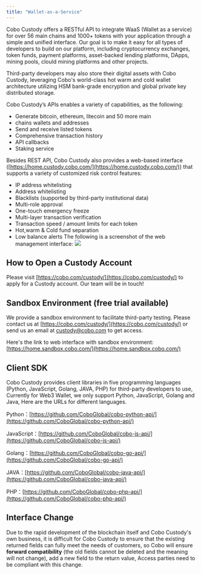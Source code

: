 ```yaml
---
title: "Wallet-as-a-Service"
---
```


Cobo Custody offers a RESTful API to integrate WaaS (Wallet as a service) for over 56 main chains and 1000+ tokens with
your application through a simple and unified interface. Our goal is to make it easy for all types of developers to
build on our platform, including cryptocurrency exchanges, token funds, payment platforms, asset-backed lending
platforms, DApps, mining pools, clould mining platforms and other projects.

Third-party developers may also store their digital assets with Cobo Custody, leveraging Cobo's world-class hot warm and
cold wallet architecture utilizing HSM bank-grade encryption and global private key distributed storage.

Cobo Custody’s APIs enables a variety of capabilities, as the following:

- Generate bitcoin, ethereum, litecoin and 50 more main
- chains wallets and addresses
- Send and receive listed tokens
- Comprehensive transaction history
- API callbacks
- Staking service

Besides REST API, Cobo Custody also provides a web-based
interface ([https://home.custody.cobo.com/](https://home.custody.cobo.com/)) that supports a variety of customized risk
control features:

- IP address whitelisting
- Address whitelisting
- Blacklists (supported by third-party institutional data)
- Multi-role approval
- One-touch emergency freeze
- Multi-layer transaction verification
- Transaction speed / amount limits for each token
- Hot,warm & Cold fund separation
- Low balance alerts
  The following is a screenshot of the web management interface:
  <img src="/images/webhomeEN.png" />

## How to Open a Custody Account

Please visit [https://cobo.com/custody/](https://cobo.com/custody/) to apply for a Custody account. Our team will be in
touch!

## Sandbox Environment (free trial available)

We provide a sandbox environment to facilitate third-party testing. Please contact us
at [https://cobo.com/custody/](https://cobo.com/custody/) or send us an email
at [custody@cobo.com](mailto:custody@cobo.com) to get access.

Here's the link to web interface with sandbox
environment: [https://home.sandbox.cobo.com/](https://home.sandbox.cobo.com/)

## Client SDK

Cobo Custody provides client libraries in five programming languages (Python, JavaScript, Golang, JAVA, PHP) for third-party
developers to use, Currently for Web3 Wallet, we only support Python, JavaScript, Golang and Java, Here are the URLs for different languages.

Python：[https://github.com/CoboGlobal/cobo-python-api/](https://github.com/CoboGlobal/cobo-python-api/)

JavaScript：[https://github.com/CoboGlobal/cobo-js-api/](https://github.com/CoboGlobal/cobo-js-api/)

Golang：[https://github.com/CoboGlobal/cobo-go-api/](https://github.com/CoboGlobal/cobo-go-api/)

JAVA：[https://github.com/CoboGlobal/cobo-java-api/](https://github.com/CoboGlobal/cobo-java-api/)

PHP：[https://github.com/CoboGlobal/cobo-php-api/](https://github.com/CoboGlobal/cobo-php-api/)

## Interface Change

Due to the rapid development of the blockchain itself and Cobo Custody's own business, it is difficult for Cobo Custody to ensure that the existing returned fields can fully meet the needs of customers, so Cobo will ensure **forward compatibility** (the old fields cannot be deleted and the meaning will not change), add a new field to the return value,
Access parties need to be compliant with this change.
